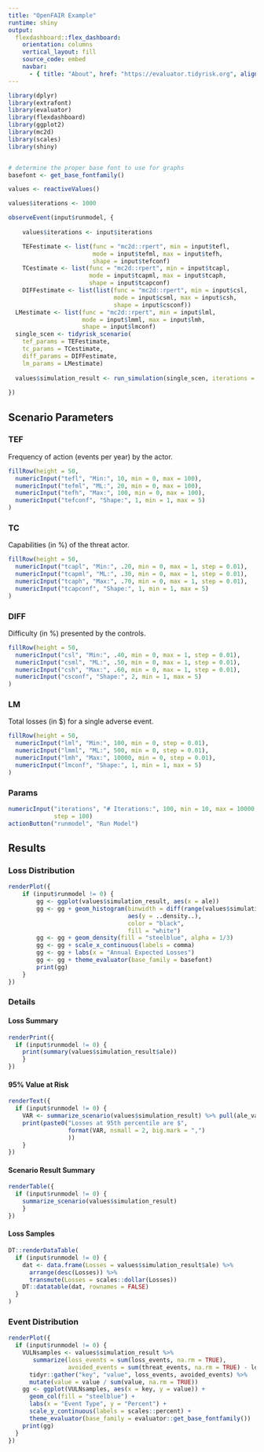 ```yaml
---
title: "OpenFAIR Example"
runtime: shiny
output: 
  flexdashboard::flex_dashboard:
    orientation: columns
    vertical_layout: fill
    source_code: embed
    navbar:
      - { title: "About", href: "https://evaluator.tidyrisk.org", align: right }
---
```


```r
library(dplyr)
library(extrafont)
library(evaluator)
library(flexdashboard)
library(ggplot2)
library(mc2d)
library(scales)
library(shiny)
```

```r
```

```r
# determine the proper base font to use for graphs
basefont <- get_base_fontfamily()

values <- reactiveValues() 

values$iterations <- 1000

observeEvent(input$runmodel, {
	
	values$iterations <- input$iterations

	TEFestimate <- list(func = "mc2d::rpert", min = input$tefl, 
	                    mode = input$tefml, max = input$tefh,
	                    shape = input$tefconf)
	TCestimate <- list(func = "mc2d::rpert", min = input$tcapl, 
	                   mode = input$tcapml, max = input$tcaph,
	                   shape = input$tcapconf)
	DIFFestimate <- list(list(func = "mc2d::rpert", min = input$csl, 
	                          mode = input$csml, max = input$csh, 
	                          shape = input$csconf))
  LMestimate <- list(func = "mc2d::rpert", min = input$lml, 
                     mode = input$lmml, max = input$lmh, 
                     shape = input$lmconf)
  single_scen <- tidyrisk_scenario(
    tef_params = TEFestimate, 
    tc_params = TCestimate, 
    diff_params = DIFFestimate, 
    lm_params = LMestimate)
	
  values$simulation_result <- run_simulation(single_scen, iterations = values$iterations)
			
})
```

Scenario Parameters {.sidebar data-width=400}
-----------------------------------------------------------------------

### TEF

Frequency of action (events per year) by the actor.

```r
fillRow(height = 50,
  numericInput("tefl", "Min:", 10, min = 0, max = 100),
  numericInput("tefml", "ML:", 20, min = 0, max = 100),
  numericInput("tefh", "Max:", 100, min = 0, max = 100),
  numericInput("tefconf", "Shape:", 1, min = 1, max = 5)
)
```

### TC

Capabilities (in %) of the threat actor.

```r
fillRow(height = 50,
  numericInput("tcapl", "Min:", .20, min = 0, max = 1, step = 0.01),
  numericInput("tcapml", "ML:", .30, min = 0, max = 1, step = 0.01),
  numericInput("tcaph", "Max:", .70, min = 0, max = 1, step = 0.01),
  numericInput("tcapconf", "Shape:", 1, min = 1, max = 5)
)
```

### DIFF

Difficulty (in %) presented by the controls.

```r
fillRow(height = 50,
  numericInput("csl", "Min:", .40, min = 0, max = 1, step = 0.01),
  numericInput("csml", "ML:", .50, min = 0, max = 1, step = 0.01),
  numericInput("csh", "Max:", .60, min = 0, max = 1, step = 0.01),
  numericInput("csconf", "Shape:", 2, min = 1, max = 5)
)
```

### LM

Total losses (in $) for a single adverse event.

```r
fillRow(height = 50,
  numericInput("lml", "Min:", 100, min = 0, step = 0.01),
  numericInput("lmml", "ML:", 500, min = 0, step = 0.01),
  numericInput("lmh", "Max:", 10000, min = 0, step = 0.01),
  numericInput("lmconf", "Shape:", 1, min = 1, max = 5)
)
```

### Params {.no-title}

```r
numericInput("iterations", "# Iterations:", 100, min = 10, max = 10000, 
             step = 100)
actionButton("runmodel", "Run Model")
```

Results {.tabset data-width=600}
----------------------------------------------------------------------

### Loss Distribution

```r
renderPlot({
	if (input$runmodel != 0) {
		gg <- ggplot(values$simulation_result, aes(x = ale))
		gg <- gg + geom_histogram(binwidth = diff(range(values$simulation_result$ale) / 50), 
		                          aes(y = ..density..), 
		                          color = "black", 
		                          fill = "white")
		gg <- gg + geom_density(fill = "steelblue", alpha = 1/3)
		gg <- gg + scale_x_continuous(labels = comma)
		gg <- gg + labs(x = "Annual Expected Losses")
		gg <- gg + theme_evaluator(base_family = basefont)
		print(gg)
	}
})
```

### Details

#### Loss Summary {.no-title} 

```r
renderPrint({
  if (input$runmodel != 0) {
  	print(summary(values$simulation_result$ale))
	}
})
```	

#### 95% Value at Risk {.no-title} 

```r
renderText({
  if (input$runmodel != 0) {
    VAR <- summarize_scenario(values$simulation_result) %>% pull(ale_var)
  	print(paste0("Losses at 95th percentile are $", 
  	             format(VAR, nsmall = 2, big.mark = ",")
  	             ))
	}
})
```

#### Scenario Result Summary {.no-title} 

```r
renderTable({
  if (input$runmodel != 0) {
  	summarize_scenario(values$simulation_result)
	}
})
```

#### Loss Samples {data-height=200}

```r
DT::renderDataTable(
  if (input$runmodel != 0) {
    dat <- data.frame(Losses = values$simulation_result$ale) %>% 
      arrange(desc(Losses)) %>% 
      transmute(Losses = scales::dollar(Losses))
    DT::datatable(dat, rownames = FALSE)
  }
)
```

### Event Distribution

```r
renderPlot({
  if (input$runmodel != 0) {
    VULNsamples <- values$simulation_result %>% 
       summarize(loss_events = sum(loss_events, na.rm = TRUE),
                 avoided_events = sum(threat_events, na.rm = TRUE) - loss_events) %>%  
      tidyr::gather("key", "value", loss_events, avoided_events) %>% 
      mutate(value = value / sum(value, na.rm = TRUE))
    gg <- ggplot(VULNsamples, aes(x = key, y = value)) + 
      geom_col(fill = "steelblue") +
      labs(x = "Event Type", y = "Percent") + 
      scale_y_continuous(labels = scales::percent) +
      theme_evaluator(base_family = evaluator::get_base_fontfamily())
    print(gg)
  }
})
```
